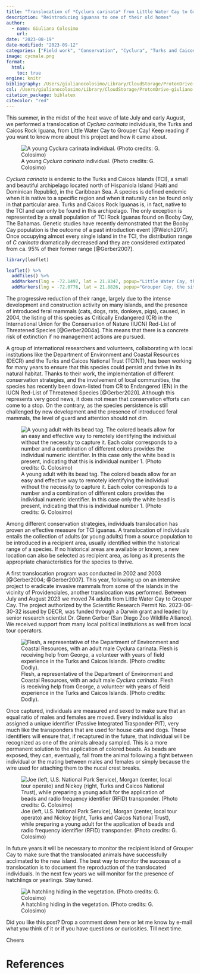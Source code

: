 ```yaml
---
title: "Translocation of *Cyclura carinata* from Little Water Cay to Grouper Cay."
description: "Reintroducing iguanas to one of their old homes"
author:
  - name: Giuliano Colosimo
    url: 
date: "2023-08-19"
date-modified: "2023-09-12"
categories: ["Field work", "Conservation", "Cyclura", "Turks and Caicos"]
image: cycmale.png
format: 
  html:
    toc: true
engine: knitr
bibliography: /Users/giulianocolosimo/Library/CloudStorage/ProtonDrive-giuliano.colosimo@protonmail.com/manuscripts/literature/bibtex/comprehensive_database.bib
csl: /Users/giulianocolosimo/Library/CloudStorage/ProtonDrive-giuliano.colosimo@protonmail.com/manuscripts/literature/bibtex/evolutionary-ecology-research.csl
citation_package: biblatex
citecolor: "red"
---
```


This summer, in the midst of the heat wave of late July and early August, we performed a translocation of *Cyclura carinata* individuals, the Turks and Caicos Rock Iguana, from Little Water Cay to Grouper Cay! Keep reading if you want to know more about this project and how it came about.

![A young *Cyclura carinata* individual. (Photo credits: G. Colosimo)](./cycar.png)

*Cyclura carinata* is endemic to the Turks and Caicos Islands (TCI), a small and beautiful archipelago located north of Hispaniola Island (Haiti and Dominican Republic), in the Caribbean Sea. A species is defined endemic when it is native to a specific region and when it naturally can be found only in that particular area. Turks and Caicos Rock Iguanas is, in fact, native to the TCI and can only be found in this archipelago. The only exception is represented by a small population of TCI Rock Iguanas found on Booby Cay, The Bahamas. Genetic studies have recently demonstrated that the Booby Cay population is the outcome of a past introduction event [@Welch2017]. Once occupying almost every single island in the TCI, the distribution range of *C carinata* dramatically decreased and they are considered extirpated from ca. 95\% of their former range [@Gerber2007].

```r
library(leaflet)

leaflet() %>%
  addTiles() %>%  
  addMarkers(lng = -72.1497, lat = 21.8347, popup="Little Water Cay, the source population") %>%
  addMarkers(lng = -72.0776, lat = 21.8826, popup="Grouper Cay, the site selected for translocation")
```


The progressive reduction of their range, largely due to the intense development and construction activity on many islands, and the presence of introduced feral mammals (cats, dogs, rats, donkeys, pigs), caused, in 2004, the listing of this  species as Critically Endangered (CR) in the International Union for the Conservation of Nature (IUCN) Red-List of Threatened Species [@Gerber2004a]. This means that there is a concrete risk of extinction if no management actions are pursued. 

A group of international researchers and volunteers, collaborating with local institutions like the Department of Environment and Coastal Resources (DECR) and the Turks and Caicos National Trust (TCINT), has been working for many years to ensure that this species could persist and thrive in its natural habitat. Thanks to their work, the implementation of different conservation strategies, and the involvement of local communities, the species has recently been down-listed from CR to Endangered (EN) in the IUCN Red-List of Threatened Species [@Gerber2020]. Although this represents very good news, it does not mean that conservation efforts can come to a stop. On the contrary, as the species persistence is still challenged by new development and the presence of introduced feral mammals, the level of guard and attention should not dim.

![A young adult with its bead tag. The colored beads allow for an easy and effective way to remotely identifying the individual without the necessity to capture it. Each color corresponds to a number and a combination of different colors provides the individual numeric identifier. In this case only the white bead is present, indicating that this is individual number 1. (Photo credits: G. Colosimo)](./cychead.png)

Among different conservation strategies, individuals translocation has proven an effective measure for TCI iguanas. A translocation of individuals entails the collection of adults (or young adults) from a source population to be introduced in a recipient area, usually identified within the historical range of a species. If no historical areas are available or known, a new location can also be selected as recipient area, as long as it presents the appropriate characteristics for the species to thrive.

A first translocation program was conducted in 2002 and 2003 [@Gerber2004; @Gerber2007]. This year, following up on an intensive project to eradicate invasive mammals from some of the islands in the vicinity of Providenciales, another translocation was performed. Between July and August 2023 we moved 74 adults from Little Water Cay to Grouper Cay. The project authorized by the Scientific Research Permit No. 2023-06-30-32 issued by DECR,  was funded through a Darwin grant and leaded by senior research scientist Dr. Glenn Gerber (San Diego Zoo Wildlife Alliance). We received support from many local political institutions as well from local tour operators.


![Flesh, a representative of the Department of Environment and Coastal Resources, with an adult male *Cyclura carinata*. Flesh is receiving help from George, a volunteer with years of field experience in the Turks and Caicos Islands. (Photo credits: Dodly).](./georgeandflesh.png)

Once captured, individuals are measured and sexed to make sure that an equal ratio of males and females are moved. Every individual is also assigned a unique identifier (Passive Integrated Trasponder-PIT), very much like the transponders that are used for house cats and dogs. These identifiers will ensure that, if recaptured in the future, that individual will be recognized as one of the animals already sampled. This is a more permanent solution to the application of colored beads. As beads are exposed, they can, eventually, fall from the animal following a fight between individual or the mating between males and females or simply because the wire used for attaching them to the nucal crest breaks. 

![Joe (left, U.S. National Park Service), Morgan (center, local tour operato) and Nickoy (right, Turks and Caicos National Trust), while preparing a young adult for the application of beads and radio frequency identifier (RFID) transponder. (Photo credits: G. Colosimo)](./joemorgannick.png)

In future years it will be necessary to monitor the recipient island of Grouper Cay to make sure that the translocated animals have successfully acclimated to the new island. The best way to monitor the success of a translocation is to document the reproduction of the translocated individuals. In the next few years we will monitor for the presence of hatchlings or yearlings. Stay tuned.

![A hatchling hiding in the vegetation. (Photo credits: G. Colosimo)](./cycjuvi.png)

Did you like this post? Drop a comment down here or let me know by e-mail what you think of it or if you have questions or curiosities. Till next time.

Cheers

# References